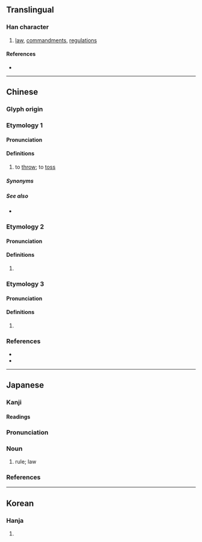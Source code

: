{{character info}}
==Translingual==

===Han character===
{{Han char|rn=64|rad=手|as=08|sn=11|four=53081|canj=QJMO|ids=⿰扌定}}

# [[law]], [[commandment]]s, [[regulation]]s

====References====
* {{Han ref|kx=0438.100|dkj=12272|dj=0788.070|hdz=31906.070|uh=639F|ud=25503|bh=D57E|bd=54654}}

----

==Chinese==

===Glyph origin===
{{Han etym}}

===Etymology 1===
{{zh-forms|alt=擲}}

====Pronunciation====
{{zh-pron
|c=deng3,deng6
|mn=qz,xm,jj,ph:tàn
|cat=c:v
}}

====Definitions====
{{zh-hanzi}}

# {{lb|zh|Cantonese|Min Nan}} to [[throw]]; to [[toss]]

=====Synonyms=====
{{zh-dial|扔}}

=====See also=====
* {{zh-l|掉}}

===Etymology 2===
{{zh-forms}}

====Pronunciation====
{{zh-pron
|m=dìng
|c=ding6
|mc=y
|oc=y
|cat=
}}

====Definitions====
{{zh-hanzi}}

# {{lb|zh|colloquial}} {{zh-alt form|定}}

===Etymology 3===
{{zh-forms}}

====Pronunciation====
{{zh-pron
|m=zhěng
|c=zang2
|cat=
}}

====Definitions====
{{zh-hanzi}}

# {{rfdef|zh}}

===References===
* {{R:twedu|C04243}}
* {{R:yue:mfccd}}

----

==Japanese==

===Kanji===
{{ja-kanji|grade=|rs=手08}}

====Readings====
{{ja-readings
|goon=じょう
|kanon=てい
|kun=おきて-
}}

===Pronunciation===
{{ja-pron|おきて|yomi=kun|acc=0|acc2=3|acc_ref=SMK2}}

===Noun===
{{ja-noun|おきて}}

# rule; law

===References===
<references/>

----

==Korean==

===Hanja===
{{ko-hanja|hangeul=정|eumhun=|rv=jeong|mr=chŏng|y=ceng}}

# {{rfdef|ko|sort=手08}}